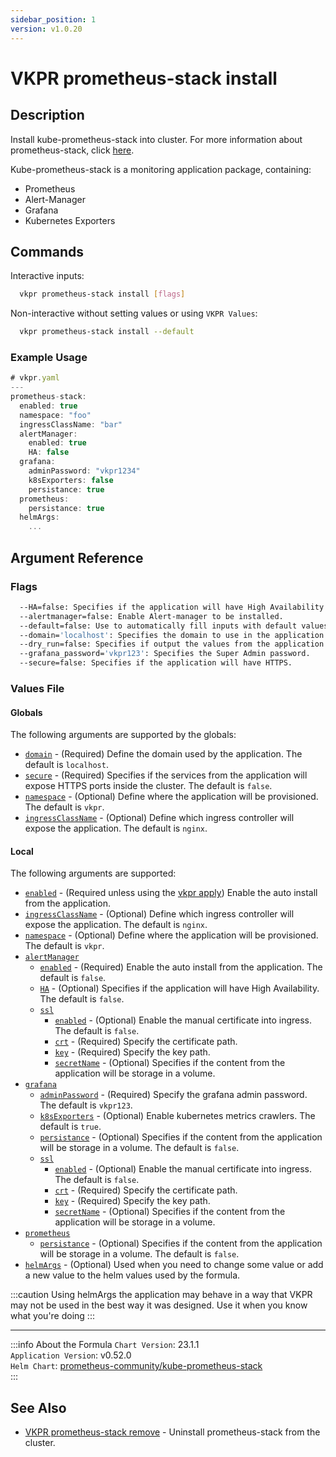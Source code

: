 ```yaml
---
sidebar_position: 1
version: v1.0.20
---
```


# VKPR prometheus-stack install

## Description

Install kube-prometheus-stack into cluster. For more information about prometheus-stack, click [here](https://github.com/prometheus-community/helm-charts/tree/main/charts/kube-prometheus-stack).

Kube-prometheus-stack is a monitoring application package, containing:

- Prometheus
- Alert-Manager
- Grafana
- Kubernetes Exporters

## Commands

Interactive inputs:

```bash
  vkpr prometheus-stack install [flags]
```

Non-interactive without setting values or using `VKPR Values`:

```bash
  vkpr prometheus-stack install --default
```

### Example Usage

```jsx title="vkpr prometheus-stack install --default"
# vkpr.yaml
---
prometheus-stack:
  enabled: true
  namespace: "foo"
  ingressClassName: "bar"
  alertManager:
    enabled: true
    HA: false
  grafana:
    adminPassword: "vkpr1234"
    k8sExporters: false
    persistance: true
  prometheus:
    persistance: true
  helmArgs:
    ...
```

## Argument Reference

### Flags

```sh
  --HA=false: Specifies if the application will have High Availability.
  --alertmanager=false: Enable Alert-manager to be installed.
  --default=false: Use to automatically fill inputs with default values.
  --domain='localhost': Specifies the domain to use in the application.
  --dry_run=false: Specifies if output the values from the application.
  --grafana_password='vkpr123': Specifies the Super Admin password.
  --secure=false: Specifies if the application will have HTTPS.
```

### Values File

#### Globals

The following arguments are supported by the globals:

- [`domain`](#argument-reference) - (Required) Define the domain used by the application. The default is `localhost`.
- [`secure`](#argument-reference) - (Required) Specifies if the services from the application will expose HTTPS ports inside the cluster. The default is `false`.
- [`namespace`](#argument-reference) - (Optional) Define where the application will be provisioned. The default is `vkpr`.
- [`ingressClassName`](#argument-reference) - (Optional) Define which ingress controller will expose the application. The default is `nginx`.

#### Local

The following arguments are supported:

- [`enabled`](#argument-reference) - (Required unless using the [vkpr apply](/docs/commands/apply)) Enable the auto install from the application.
- [`ingressClassName`](#argument-reference) - (Optional) Define which ingress controller will expose the application. The default is `nginx`.
- [`namespace`](#argument-reference) - (Optional) Define where the application will be provisioned. The default is `vkpr`.
- [`alertManager`](#argument-reference)
  - [`enabled`](#argument-reference) - (Required) Enable the auto install from the application. The default is `false`.
  - [`HA`](#argument-reference) - (Optional) Specifies if the application will have High Availability. The default is `false`.
  - [`ssl`](#argument-reference)
    - [`enabled`](#argument-reference) - (Optional) Enable the manual certificate into ingress. The default is `false`.
    - [`crt`](#argument-reference) - (Required) Specify the certificate path.
    - [`key`](#argument-reference) - (Required) Specify the key path.
    - [`secretName`](#argument-reference) - (Optional) Specifies if the content from the application will be storage in a volume.
- [`grafana`](#argument-reference)
  - [`adminPassword`](#argument-reference) - (Required) Specify the grafana admin password. The default is `vkpr123`.
  - [`k8sExporters`](#argument-reference) - (Optional) Enable kubernetes metrics crawlers. The default is `true`.
  - [`persistance`](#argument-reference) - (Optional) Specifies if the content from the application will be storage in a volume. The default is `false`.
  - [`ssl`](#argument-reference)
    - [`enabled`](#argument-reference) - (Optional) Enable the manual certificate into ingress. The default is `false`.
    - [`crt`](#argument-reference) - (Required) Specify the certificate path.
    - [`key`](#argument-reference) - (Required) Specify the key path.
    - [`secretName`](#argument-reference) - (Optional) Specifies if the content from the application will be storage in a volume.
- [`prometheus`](#argument-reference)
  - [`persistance`](#argument-reference) - (Optional) Specifies if the content from the application will be storage in a volume. The default is `false`.
- [`helmArgs`](#argument-reference) - (Optional) Used when you need to change some value or add a new value to the helm values used by the formula.

:::caution
Using helmArgs the application may behave in a way that VKPR may not be used in the best way it was designed.
Use it when you know what you're doing
:::

---

:::info About the Formula
`Chart Version`: 23.1.1 <br/>
`Application Version`: v0.52.0 <br/>
`Helm Chart`: [prometheus-community/kube-prometheus-stack](https://artifacthub.io/packages/helm/prometheus-community/kube-prometheus-stack) <br/>
:::

## See Also

- [VKPR prometheus-stack remove](/docs/commands/prometheus-stack/remove) - Uninstall prometheus-stack from the cluster.
